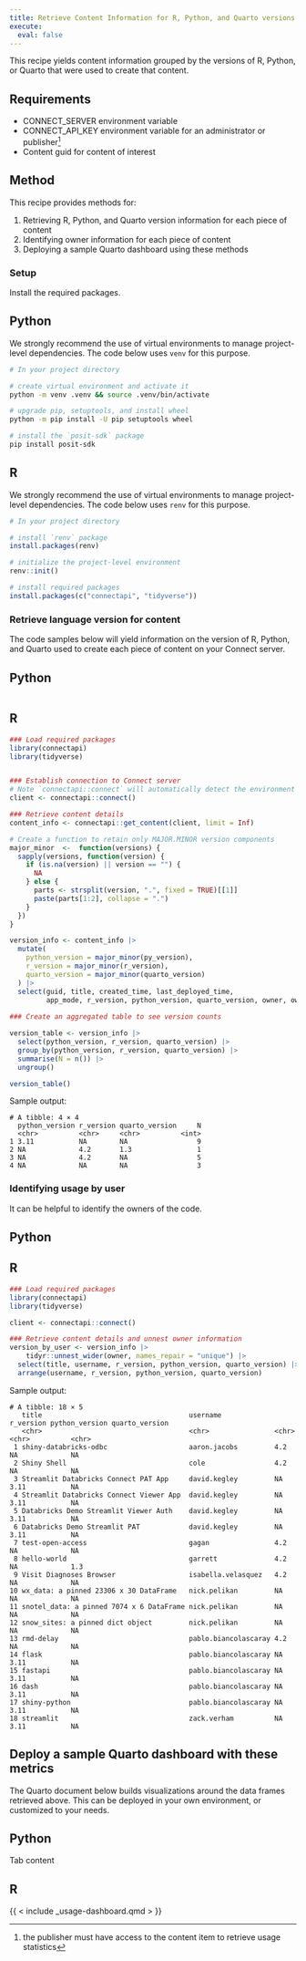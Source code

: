 ```yaml
---
title: Retrieve Content Information for R, Python, and Quarto versions
execute: 
  eval: false
---
```


This recipe yields content information grouped by the versions of R, Python, or Quarto that were used to create that content.

## Requirements

-   CONNECT_SERVER environment variable
-   CONNECT_API_KEY environment variable for an administrator or publisher[^1]
-   Content guid for content of interest

[^1]: the publisher must have access to the content item to retrieve usage statistics

## Method

::: callout-note
:::

This recipe provides methods for:

1.  Retrieving R, Python, and Quarto version information for each piece of content
2.  Identifying owner information for each piece of content
3.  Deploying a sample Quarto dashboard using these methods

### Setup

Install the required packages.

::: {.panel-tabset group="language"}
## Python

We strongly recommend the use of virtual environments to manage project-level dependencies. The code below uses `venv` for this purpose.

``` bash
# In your project directory

# create virtual environment and activate it
python -m venv .venv && source .venv/bin/activate

# upgrade pip, setuptools, and install wheel
python -m pip install -U pip setuptools wheel

# install the `posit-sdk` package
pip install posit-sdk
```

## R

We strongly recommend the use of virtual environments to manage project-level dependencies. The code below uses `renv` for this purpose.

```r
# In your project directory

# install `renv` package
install.packages(renv)

# initialize the project-level environment
renv::init()

# install required packages
install.packages(c("connectapi", "tidyverse"))

```
:::

### Retrieve language version for content

The code samples below will yield information on the version of R, Python, and Quarto used to create each piece of content on your Connect server.

::: {.panel-tabset group="language"}
## Python

```python

```

## R

```r
### Load required packages
library(connectapi)
library(tidyverse)


### Establish connection to Connect server
# Note `connectapi::connect` will automatically detect the environment variables CONNECT_SERVER and CONNECT_API_KEY. They do not need to be specified as arguments to this function, however, if these environment variables are not set, the code will fail
client <- connectapi::connect()

### Retrieve content details
content_info <- connectapi::get_content(client, limit = Inf)

# Create a function to retain only MAJOR.MINOR version components
major_minor  <-  function(versions) {
  sapply(versions, function(version) {
    if (is.na(version) || version == "") {
      NA
    } else {
      parts <- strsplit(version, ".", fixed = TRUE)[[1]]
      paste(parts[1:2], collapse = ".")
    }
  })
}

version_info <- content_info |> 
  mutate(
    python_version = major_minor(py_version),
    r_version = major_minor(r_version),
    quarto_version = major_minor(quarto_version)
  ) |> 
  select(guid, title, created_time, last_deployed_time, 
         app_mode, r_version, python_version, quarto_version, owner, owner_guid, id, app_role, content_url, dashboard_url)
  
### Create an aggregated table to see version counts

version_table <- version_info |> 
  select(python_version, r_version, quarto_version) |> 
  group_by(python_version, r_version, quarto_version) |> 
  summarise(N = n()) |> 
  ungroup() 

version_table()

```

Sample output:

```         
# A tibble: 4 × 4
  python_version r_version quarto_version     N
  <chr>          <chr>     <chr>          <int>
1 3.11           NA        NA                 9
2 NA             4.2       1.3                1
3 NA             4.2       NA                 5
4 NA             NA        NA                 3
```
:::

### Identifying usage by user

It can be helpful to identify the owners of the code.

::: {.panel-tabset group="language"}
## Python

## R

```r

### Load required packages
library(connectapi)
library(tidyverse)

client <- connectapi::connect()

### Retrieve content details and unnest owner information
version_by_user <- version_info |> 
    tidyr::unnest_wider(owner, names_repair = "unique") |> 
  select(title, username, r_version, python_version, quarto_version) |> 
  arrange(username, r_version, python_version, quarto_version)
```

Sample output:

```         
# A tibble: 18 × 5
   title                                    username             r_version python_version quarto_version
   <chr>                                    <chr>                <chr>     <chr>          <chr>         
 1 shiny-databricks-odbc                    aaron.jacobs         4.2       NA             NA            
 2 Shiny Shell                              cole                 4.2       NA             NA            
 3 Streamlit Databricks Connect PAT App     david.kegley         NA        3.11           NA            
 4 Streamlit Databricks Connect Viewer App  david.kegley         NA        3.11           NA            
 5 Databricks Demo Streamlit Viewer Auth    david.kegley         NA        3.11           NA            
 6 Databricks Demo Streamlit PAT            david.kegley         NA        3.11           NA            
 7 test-open-access                         gagan                4.2       NA             NA            
 8 hello-world                              garrett              4.2       NA             1.3           
 9 Visit Diagnoses Browser                  isabella.velasquez   4.2       NA             NA            
10 wx_data: a pinned 23306 x 30 DataFrame   nick.pelikan         NA        NA             NA            
11 snotel_data: a pinned 7074 x 6 DataFrame nick.pelikan         NA        NA             NA            
12 snow_sites: a pinned dict object         nick.pelikan         NA        NA             NA            
13 rmd-delay                                pablo.biancolascaray 4.2       NA             NA            
14 flask                                    pablo.biancolascaray NA        3.11           NA            
15 fastapi                                  pablo.biancolascaray NA        3.11           NA            
16 dash                                     pablo.biancolascaray NA        3.11           NA            
17 shiny-python                             pablo.biancolascaray NA        3.11           NA            
18 streamlit                                zack.verham          NA        3.11           NA            
```
:::

## Deploy a sample Quarto dashboard with these metrics

The Quarto document below builds visualizations around the data frames retrieved above. This can be deployed in your own environment, or customized to your needs.

<!-- TODO: Add github repo and manifest.json link -->

::: {.panel-tabset group="language"}
## Python

Tab content

## R

<!-- TODO: Make this embed work -->

{{ \< include \_usage-dashboard.qmd \> }}
:::

